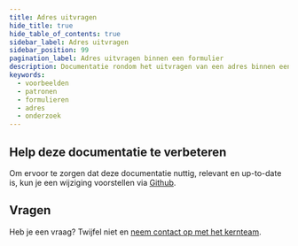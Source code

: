 ```yaml
---
title: Adres uitvragen
hide_title: true
hide_table_of_contents: true
sidebar_label: Adres uitvragen
sidebar_position: 99
pagination_label: Adres uitvragen binnen een formulier
description: Documentatie rondom het uitvragen van een adres binnen een formulier
keywords:
  - voorbeelden
  - patronen
  - formulieren
  - adres
  - onderzoek
---
```


## Help deze documentatie te verbeteren

Om ervoor te zorgen dat deze documentatie nuttig, relevant en up-to-date is, kun je een wijziging voorstellen via [Github](https://github.com/nl-design-system/documentatie).

## Vragen

Heb je een vraag? Twijfel niet en [neem contact op met het kernteam](../../project/kernteam.mdx).

